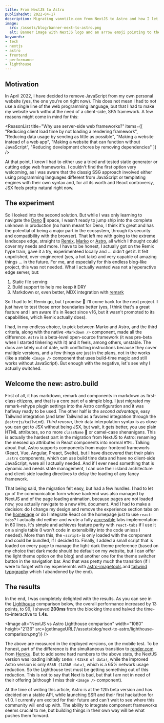 ```yaml
---
title: From NextJS to Astro
publishedAt: 2022-04-17
description: Migrating vanntile.com from NextJS to Astro and how I let go of React in favor of static site generation.
image:
  src: /assets/blog/banner-next-to-astro.png
  alt: Banner image with NextJS logo and an arrow emoji pointing to the Astro logo
keywords:
- tech
- nextjs
- astro
- frontend
- performance
- lighthouse
---
```



## Motivation

In April 2022, I have decided to remove JavaScript from my own personal website
(yes, the one you're on right now). This does not mean I had to not use a single
line of the web programming language, but that I had to make my website work
without the need of a client-side, SPA framework. A few reasons might come in
mind for this:

<ReasonList title="Why use server-side web frameworks?" items={[
  "Reducing client load time by not loading a rendering framework",
  "Reducing data usage by sending as little as possible",
  "Making a website instead of a web app",
  "Making a website that can function without JavaScript",
  "Reducing development chores by removing dependencies"
]} />

At that point, I knew I had to either use a tried and tested static generator or
cutting edge web frameworks. I couldn't find the first option very welcoming, as
I was aware that the classig SSG approach involved either using programming
languages different from JavaScript or templating engines with their own syntax
and, for all its worth and React controversy, JSX feels pretty natural right now.

## The experiment

So I looked into the second solution. But while I was only learning to navigate
the [Deno](https://deno.land/) 🦕 space, I wasn't ready to jump ship into the
complete unknown in production (no harm meant for Deno, I think it's great and
has the potential of being a major part in the ecosystem, through its security
and compatibility with the browser). That left me with going to the extreme
landscape edge, straight to [Remix](https://remix.run),
[Marko](https://markojs.com) or [Astro](https://astro.build), all which I
thought could cover my needs and more. I have to be honest, I actually got on
the Remix hype train, gave it a try, experimenteed locally and ... didn't get it.
It felt unpolished, over-engineered (yes, a hot take) and very capable of
amazing things ... in the future. For me, and especially for this endless
blog-like project, this was not needed. What I actually wanted was not a
hyperactive edge server, but:

1. Static file serving
2. Build support to help me keep it DRY
3. Markdown or, even better, MDX integration with [remark](https://remark.js.org/)

So I had to let Remix go, but I promise 🙏 I'll come back for the next project.
I just have to test those error boundaries better (yes, I think that's a great
feature and I am aware it's in React since v16, but it wasn't promoted to its
capabilities, which Remix actually does).

I had, in my endless choice, to pick between Marko and Astro, and the third
criteria, along with the native `<Markdown />` component, made all the
difference. `Astro` is a beta-level open-source framework (it was pre-beta when
I started tinkering with it) and it feels, among others, unstable. The docs are
lately out of date, with conflicting instructions because they cover multiple
versions, and a few things are just in the plans, not in the works (like a
stable `<Image />` component that uses build-time magic and still works without
JavaScript). But enough with the negative, let's see why I actually switched.

## Welcome the new: astro.build

First of all, it has markdown, remark and components in markdown as first-class
citizens, and that is a core part of a simple blog. I just migrated my
remark-rehype plugin settings into the Astro configuration and it was haflway
ready to be used. The other half is the _second advantage_, easy Tailwind
integration (and later Tailwind as a favored integration through the
`@astrojs/tailwind`). _Third reason_, their data interpolation syntax is as
close you can get to JSX without being JSX, but wait, it gets better, you use
plain HTML attributes, so no more `className` 🎉 or camel-case shenanigans. This
is actually the hardest part in the migration from NextJS to Astro: renaming the
messed up attributes in React components into normal `HTML`. Talking about that,
Astro supports components from major frontend frameworls (React, Vue, Angular,
Preact, Svelte), but I have discovered that their plain `.astro` components,
which can use build time data and have no client-side JavaScript, were all I
actually needed. And if I ever need something that is dynamic and needs state
management, I can use their island architecture and client-side loading
directives to delay the loading of any fancy framework.

That being said, the migration felt easy, but had a few hurdles. I had to let go
of the communication form whose backend was also managed by NextJS and of the
page loading animation, because pages are not loaded now, you actually navigate
to a new `HTML` document. And I had to make a decision: do I change my design
and remove the experience section tabs on the
[homepage](https://vanntile.com#section-experience) or do I integrate React on
the homepage just to use `react-tabs`? I actually did neither and wrote a fully
[accessible](http://web-accessibility.carnegiemuseums.org/code/tabs/) tabs
implementation in 60 lines. It's simple and achieves
feature parity with `react-tabs` if I use it on a single table (I won't code
in extensibility into the code unless I needed). More than this, the `<script>`
is only loaded with the component and could be bundled, if I decided to.
Finally, I added a small script that is loaded on every page to manage the
light-dark theme preference (based on my choice that dark mode should be default
on my website, but I can offer the light theme option on the blog) and another
one for the theme switcher button in the navigation bar. And that was pretty
much the transition (if I were to forget with my experiemnts with
[astro-imagetools](https://astro-imagetools-docs.vercel.app/en/introduction) and
[tailwind typography](https://tailwindcss.com/docs/typography-plugin) which I
abandoned by the end).

## The results

In the end, I was completely delighted with the results. As you can see in the
[Lighthouse](https://github.com/GoogleChrome/lighthouse) comparison below, the
overall performance increased by 13 points, to 99, I shaved **200ms** from
the blocking time and halved the time-to-interactive to **1.4s**.

<Image
  alt="NextJS vs Astro Lighthouse comparison"
  width="1080"
  height="2136"
  src={getImageURL('/assets/blog/next-to-astro/lighthouse-comparison.png')}
/>

The above are measured in the deployed versions, on the mobile test. To be
honest, part of the difference is the simultaneous transition to
[render.com](https://render.com/) from [Heroku](https://www.heroku.com/). But to
add some hard numbers to the above stats, the NextJS version was loading
initially `184kB (435kB of data)`, while the improved Astro version is only
`68kB (143kB data)`, which is a 65% network usage reduction. So the Lighthouse
test must be getting something out of this reduction. This is not to say that
Next is bad, but that I am not in need of their offering (although I miss their
`<Image />` component).

At the time of writing this article, Astro is at the 12th beta version and has
decided on a stable API, while launching SSR and their first hackathon for v1.0.
I currently am excited for their future and can't wait to see where this
community will end up with. The ability to integrate component frameworks seems
crucial to me, but building things in their own way will be what pushes them
forward.
